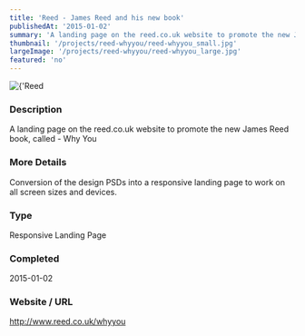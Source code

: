 ```yaml
---
title: 'Reed - James Reed and his new book'
publishedAt: '2015-01-02'
summary: 'A landing page on the reed.co.uk website to promote the new James Reed book, called - Why You'
thumbnail: '/projects/reed-whyyou/reed-whyyou_small.jpg'
largeImage: '/projects/reed-whyyou/reed-whyyou_large.jpg'
featured: 'no'
---
```


<div className="relative w-full h-[400px] sm:h-[600px] md:h-[760px] lg:h-[920px]">
  <Image
    alt={'Reed - James Reed and his new book'}
    src={'/projects/reed-whyyou/reed-whyyou.jpg'}
    sizes="(max-width: 640px) 100%, 100%"
    fill={true}
    priority
    style={{
      objectFit: 'contain'
    }}
  />
</div>

### Description

A landing page on the reed.co.uk website to promote the new James Reed book, called - Why You

### More Details

Conversion of the design PSDs into a responsive landing page to work on all screen sizes and devices.

### Type

Responsive Landing Page


### Completed
2015-01-02

### Website / URL
http://www.reed.co.uk/whyyou


